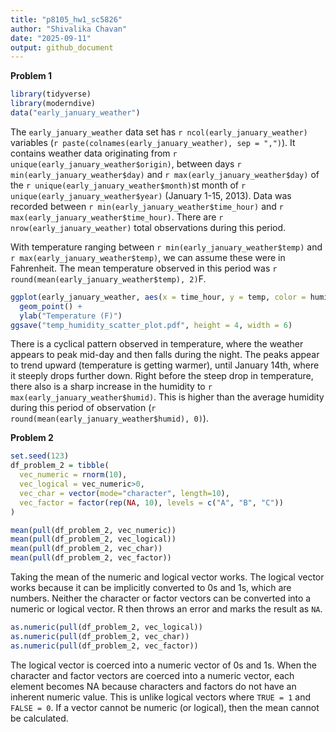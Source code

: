 ```yaml
---
title: "p8105_hw1_sc5826"
author: "Shivalika Chavan"
date: "2025-09-11"
output: github_document
---
```

**Problem 1**
```r
library(tidyverse)
library(moderndive)
data("early_january_weather")
```

The `early_january_weather` data set has `r ncol(early_january_weather)` variables (`r paste(colnames(early_january_weather), sep = ",")`). It contains weather data originating from `r unique(early_january_weather$origin)`, between days `r min(early_january_weather$day)` and `r max(early_january_weather$day)` of the `r unique(early_january_weather$month)`st month of `r unique(early_january_weather$year)` (January 1-15, 2013). Data  was recorded between `r min(early_january_weather$time_hour)` and `r max(early_january_weather$time_hour)`. There are `r nrow(early_january_weather)` total observations during this period. 

With temperature ranging between `r min(early_january_weather$temp)` and `r max(early_january_weather$temp)`, we can assume these were in Fahrenheit. The mean temperature observed in this period was `r round(mean(early_january_weather$temp), 2)`F. 

```r
ggplot(early_january_weather, aes(x = time_hour, y = temp, color = humid)) +
  geom_point() +
  ylab("Temperature (F)") 
ggsave("temp_humidity_scatter_plot.pdf", height = 4, width = 6)
```

There is a cyclical pattern observed in temperature, where the weather appears to peak mid-day and then falls during the night. The peaks appear to trend upward (temperature is getting warmer), until January 14th, where it steeply drops further down. Right before the steep drop in temperature, there also is a sharp increase in the humidity to `r max(early_january_weather$humid)`. This is higher than the average humidity during this period of observation (`r round(mean(early_january_weather$humid), 0)`). 

**Problem 2**
```r
set.seed(123)
df_problem_2 = tibble(
  vec_numeric = rnorm(10),
  vec_logical = vec_numeric>0,
  vec_char = vector(mode="character", length=10),
  vec_factor = factor(rep(NA, 10), levels = c("A", "B", "C"))
)

mean(pull(df_problem_2, vec_numeric))
mean(pull(df_problem_2, vec_logical))
mean(pull(df_problem_2, vec_char))
mean(pull(df_problem_2, vec_factor))
```
Taking the mean of the numeric and logical vector works. The logical vector works because it can be implicitly converted to 0s and 1s, which are numbers. Neither the character or factor vectors can be converted into a numeric or logical vector. R then throws an error and marks the result as `NA`. 

```r
as.numeric(pull(df_problem_2, vec_logical))
as.numeric(pull(df_problem_2, vec_char))
as.numeric(pull(df_problem_2, vec_factor))
```
The logical vector is coerced into a numeric vector of 0s and 1s. When the character and factor vectors are coerced into a numeric vector, each element becomes NA because characters and factors do not have an inherent numeric value. This is unlike logical vectors where `TRUE = 1` and `FALSE = 0`. If a vector cannot be numeric (or logical), then the mean cannot be calculated. 


